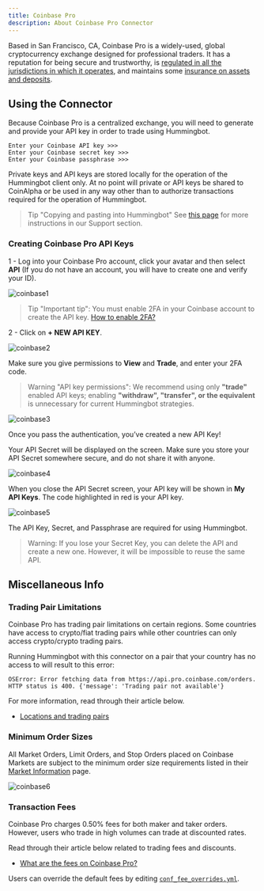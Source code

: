 ```yaml
---
title: Coinbase Pro
description: About Coinbase Pro Connector
---
```


Based in San Francisco, CA, Coinbase Pro is a widely-used, global cryptocurrency exchange designed for professional traders. It has a reputation for being secure and trustworthy, is [regulated in all the jurisdictions in which it operates](https://www.coinbase.com/legal/insurance), and maintains some [insurance on assets and deposits](https://www.coinbase.com/legal/insurance).

## Using the Connector

Because Coinbase Pro is a centralized exchange, you will need to generate and provide your API key in order to trade using Hummingbot.

```
Enter your Coinbase API key >>>
Enter your Coinbase secret key >>>
Enter your Coinbase passphrase >>>
```

Private keys and API keys are stored locally for the operation of the Hummingbot client only. At no point will private or API keys be shared to CoinAlpha or be used in any way other than to authorize transactions required for the operation of Hummingbot.

> Tip "Copying and pasting into Hummingbot" See [this page](/intro/support/#paste-items-from-clipboard-in-putty) for more instructions in our Support section.

### Creating Coinbase Pro API Keys

1 - Log into your Coinbase Pro account, click your avatar and then select **API** (If you do not have an account, you will have to create one and verify your ID).

![coinbase1](/img/coinbase1.png)

> Tip "Important tip": You must enable 2FA in your Coinbase account to create the API key. [How to enable 2FA?](https://support.coinbase.com/customer/en/portal/articles/1658338-how-do-i-set-up-2-factor-authentication-)

2 - Click on **+ NEW API KEY**.

![coinbase2](/img/coinbase2.png)

Make sure you give permissions to **View** and **Trade**, and enter your 2FA code.

> Warning "API key permissions": We recommend using only **"trade"** enabled API keys; enabling **"withdraw", "transfer", or the equivalent** is unnecessary for current Hummingbot strategies.

![coinbase3](/img/coinbase3.png)

Once you pass the authentication, you’ve created a new API Key!

Your API Secret will be displayed on the screen. Make sure you store your API Secret somewhere secure, and do not share it with anyone.

![coinbase4](/img/coinbase4.png)

When you close the API Secret screen, your API key will be shown in **My API Keys**. The code highlighted in red is your API key.

![coinbase5](/img/coinbase5.png)

The API Key, Secret, and Passphrase are required for using Hummingbot.

> Warning: If you lose your Secret Key, you can delete the API and create a new one. However, it will be impossible to reuse the same API.

## Miscellaneous Info

### Trading Pair Limitations

Coinbase Pro has trading pair limitations on certain regions. Some countries have access to crypto/fiat trading pairs while other countries can only access crypto/crypto trading pairs.

Running Hummingbot with this connector on a pair that your country has no access to will result to this error:

```
OSError: Error fetching data from https://api.pro.coinbase.com/orders.
HTTP status is 400. {'message': 'Trading pair not available'}
```

For more information, read through their article below.

- [Locations and trading pairs](https://help.coinbase.com/en/pro/trading-and-funding/cryptocurrency-trading-pairs/locations-and-trading-pairs)

### Minimum Order Sizes

All Market Orders, Limit Orders, and Stop Orders placed on Coinbase Markets are subject to the minimum order size requirements listed in their [Market Information](https://pro.coinbase.com/markets) page.

![coinbase6](/img/coinbase6.png)

### Transaction Fees

Coinbase Pro charges 0.50% fees for both maker and taker orders. However, users who trade in high volumes can trade at discounted rates.

Read through their article below related to trading fees and discounts.

- [What are the fees on Coinbase Pro?](https://help.coinbase.com/en/pro/trading-and-funding/trading-rules-and-fees/fees.html)

Users can override the default fees by editing [`conf_fee_overrides.yml`](/operation/adv-command-ref/#fee-override).
